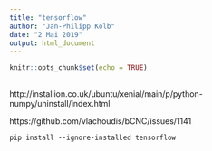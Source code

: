 ```yaml
---
title: "tensorflow"
author: "Jan-Philipp Kolb"
date: "2 Mai 2019"
output: html_document
---
```


```r
knitr::opts_chunk$set(echo = TRUE)
```

## 

http://installion.co.uk/ubuntu/xenial/main/p/python-numpy/uninstall/index.html

https://github.com/vlachoudis/bCNC/issues/1141

```
pip install --ignore-installed tensorflow
```

